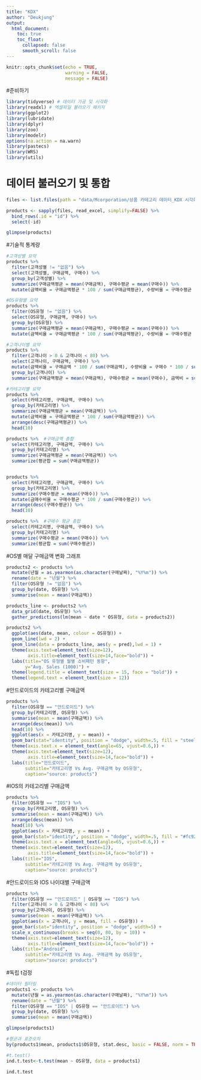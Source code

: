 ```yaml
---
title: "KDX"
author: "Deukjung"
output: 
  html_document:
    toc: true
    toc_float:
      collapsed: false
      smooth_scroll: false
---
```


```r
knitr::opts_chunk$set(echo = TRUE,
                      warning = FALSE,
                      message = FALSE)
```

#준비하기
```r
library(tidyverse) # 데이터 가공 및 시각화
library(readxl) # 엑셀파일 불러오기 패키지
library(ggplot2)
library(lubridate)
library(dplyr)
library(zoo)
library(modelr)
options(na.action = na.warn)
library(pastecs)
library(WRS)
library(utils)
```

# 데이터 불러오기 및 통합
```r
files <- list.files(path = "data/Mcorporation/상품 카테고리 데이터_KDX 시각화 경진대회 Only", pattern = "*.xlsx", full.names = T)

products <- sapply(files, read_excel, simplify=FALSE) %>% 
  bind_rows(.id = "id") %>% 
  select(-id)

glimpse(products)
```


#기술적 통계량
```r
#고객성별 요약
products %>%
  filter(고객성별 != "없음") %>%
  select(고객성별, 구매금액, 구매수) %>%
  group_by(고객성별) %>%
  summarize(구매금액평균 = mean(구매금액), 구매수평균 = mean(구매수)) %>%
  mutate(금액비율 = 구매금액평균 * 100 / sum(구매금액평균), 수량비율 = 구매수평균 * 100 / sum(구매수평균))

#OS유형별 요약
products %>%
  filter(OS유형 != "없음") %>%
  select(OS유형, 구매금액, 구매수) %>%
  group_by(OS유형) %>%
  summarize(구매금액평균 = mean(구매금액), 구매수평균 = mean(구매수)) %>%
  mutate(금액비율 = 구매금액평균 * 100 / sum(구매금액평균), 수량비율 = 구매수평균 * 100 / sum(구매수평균))

#고객나이별 요약
products %>%
  filter(고객나이 > 0 & 고객나이 < 80) %>%
  select(고객나이, 구매금액, 구매수) %>%
  mutate(금액비율 = 구매금액 * 100 / sum(구매금액), 수량비율 = 구매수 * 100 / sum(구매수)) %>%
  group_by(고객나이) %>%
  summarize(구매금액평균 = mean(구매금액), 구매수평균 = mean(구매수), 금액비 = sum(금액비율), 수량비 = sum(수량비율))

#카테고리별 요약
products %>%
  select(카테고리명, 구매금액, 구매수) %>%
  group_by(카테고리명) %>%
  summarize(구매금액평균 = mean(구매금액)) %>%
  mutate(금액비율 = 구매금액평균 * 100 / sum(구매금액평균)) %>%
  arrange(desc(구매금액평균)) %>%
  head(10)

products %>%  #구매금액 총합
  select(카테고리명, 구매금액, 구매수) %>%
  group_by(카테고리명) %>%
  summarize(구매금액평균 = mean(구매금액)) %>%
  summarize(평균합 = sum(구매금액평균))


products %>%
  select(카테고리명, 구매금액, 구매수) %>%
  group_by(카테고리명) %>%
  summarize(구매수평균 = mean(구매수)) %>%
  mutate(금매수비율 = 구매수평균 * 100 / sum(구매수평균)) %>%
  arrange(desc(구매수평균)) %>%
  head(10)

products %>%  #구매수 평균 총합
  select(카테고리명, 구매금액, 구매수) %>%
  group_by(카테고리명) %>%
  summarize(구매수평균 = mean(구매수)) %>%
  summarize(평균합 = sum(구매수평균))
```


#OS별 매달 구매금액 변화 그래프
```r
products2 <- products %>% 
  mutate(년월 = as.yearmon(as.character(구매날짜), "%Y%m")) %>%
  rename(date = "년월") %>%
  filter(OS유형 != "없음") %>%
  group_by(date, OS유형) %>%
  summarise(mean = mean(구매금액))

products_line <- products2 %>% 
  data_grid(date, OS유형) %>%
  gather_predictions(lm(mean ~ date * OS유형, data = products2))

products2 %>%
  ggplot(aes(date, mean, colour = OS유형)) +
  geom_line(lwd = 2) +
  geom_line(data = products_line, aes(y = pred),lwd = 1) +
  theme(axis.text=element_text(size=12),
        axis.title=element_text(size=14,face="bold")) +
  labs(title="OS 유형별 월별 소비패턴 동향", 
       y="Avg. Sales (1000)") +
  theme(legend.title = element_text(size = 15, face = "bold")) +
  theme(legend.text = element_text(size = 12))
```

#안드로이드의 카테고리별 구매금액
```r
products %>%
  filter(OS유형 == "안드로이드") %>%
  group_by(카테고리명, OS유형) %>%
  summarise(mean = mean(구매금액)) %>%
  arrange(desc(mean)) %>%
  head(10) %>%
  ggplot(aes(x = 카테고리명, y = mean)) +
  geom_bar(stat="identity", position = "dodge", width=.5, fill = "steelblue") + 
  theme(axis.text.x = element_text(angle=65, vjust=0.6,)) + 
  theme(axis.text=element_text(size=12),
        axis.title=element_text(size=14,face="bold")) +
  labs(title="안드로이드", 
       subtitle="카테고리명 Vs Avg. 구매금액 by OS유형", 
       caption="source: products")
```

#IOS의 카테고리별 구매금액
```r
products %>%
  filter(OS유형 == "IOS") %>%
  group_by(카테고리명, OS유형) %>%
  summarise(mean = mean(구매금액)) %>%
  arrange(desc(mean)) %>%
  head(10) %>%
  ggplot(aes(x = 카테고리명, y = mean)) +
  geom_bar(stat="identity", position = "dodge", width=.5, fill = "#fc9272") + 
  theme(axis.text.x = element_text(angle=65, vjust=0.6,)) + 
  theme(axis.text=element_text(size=12),
        axis.title=element_text(size=14,face="bold")) +
  labs(title="IOS", 
       subtitle="카테고리명 Vs Avg. 구매금액 by OS유형", 
       caption="source: products")
```

#안드로이드와 IOS 나이대별 구매금액
```r
products %>%
  filter(OS유형 == "안드로이드" | OS유형 == "IOS") %>%
  filter(고객나이 > 0 & 고객나이 < 80) %>%
  group_by(고객나이, OS유형) %>%
  summarise(mean = mean(구매금액)) %>%
  ggplot(aes(x = 고객나이, y = mean, fill = OS유형)) +
  geom_bar(stat="identity", position = "dodge", width=5) + 
  scale_x_continuous(breaks = seq(0, 80, by = 10)) +
  theme(axis.text=element_text(size=12),
        axis.title=element_text(size=14,face="bold")) +
  labs(title="Android", 
       subtitle="카테고리명 Vs Avg. 구매금액 by OS유형", 
       caption="source: products")
```

#독립 t검정
```r
#데이터 필터링
products1 <- products %>%
  mutate(년월 = as.yearmon(as.character(구매날짜), "%Y%m")) %>%
  rename(date = "년월") %>%
  filter(OS유형 == "IOS" | OS유형 == "안드로이드") %>%
  group_by(date, OS유형) %>%
  summarise(mean = mean(구매금액))

glimpse(products1)

#평균과 표준오차
by(products1$mean, products1$OS유형, stat.desc, basic = FALSE, norm = TRUE)

#t.test()
ind.t.test<-t.test(mean ~ OS유형, data = products1)

ind.t.test
```


